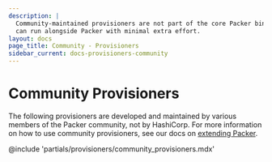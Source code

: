 ```yaml
---
description: |
  Community-maintained provisioners are not part of the core Packer binary, but
  can run alongside Packer with minimal extra effort.
layout: docs
page_title: Community - Provisioners
sidebar_current: docs-provisioners-community
---
```


# Community Provisioners

The following provisioners are developed and maintained by various members of the
Packer community, not by HashiCorp. For more information on how to use community
provisioners, see our docs on [extending Packer](/docs/extending/index.html).

@include 'partials/provisioners/community_provisioners.mdx'
